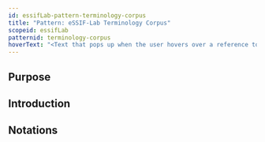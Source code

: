 ```yaml
---
id: essifLab-pattern-terminology-corpus
title: "Pattern: eSSIF-Lab Terminology Corpus"
scopeid: essifLab
patternid: terminology-corpus
hoverText: "<Text that pops up when the user hovers over a reference to this pattern>"
---
```

<!-- A pattern captures/describes a set of concepts, relations between them, and rules or constraints that (instances) thereof comply with. As such, it is a concise and possibly formal description of a coherent set of ideas, a mental model if you will, that can be used to facilitate one's thinking about/with these concepts.
Please fill in the placeholders in this file as follows:
- `<existing-scopeID>`: machine readable text that identifies the scope in which this pattern is defined;
- `<Existing Scope>`: human readable text that identifies the scope in which this pattern is defined;
- `<NewPatternID>`: machine readable text that identifies this pattern within <existing-scopeID>;
- `<New Pattern>`: human readable text that identifies this pattern within <Existing Scope>;
-->

## Purpose
<!-- Concisely describe what can you do with the pattern that is (at least) harder if you didn't have it. -->

## Introduction
<!-- Gently introduce the pattern, by referring to real-world situations and using colloquial terms, so that when someone has read the text, (s)he knows what it is about, and is ready to delve into the specifics of the pattern. -->

## Notations
<!-- This (optional) section specifies the notations that are used, or refers to such a specification. -->

## <!-- any number of other sections, as is fit for describing the pattern -->
<!-- text as appropriate for such a section -->

<!--
---
## Footnotes

[//]: # This (optional) section contains any footnotes that may have been specified in the text above.

[^1]: the text for footnote [^1] goes here.

-->